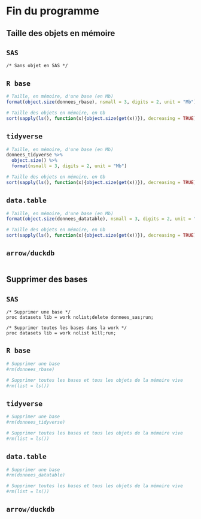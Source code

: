 # Fin du programme 



## Taille des objets en mémoire 
::: {.panel-tabset group="language"}

## `SAS` {.unnumbered .unlisted}
``` sas
/* Sans objet en SAS */
```

## `R base` {.unnumbered .unlisted}
```r
# Taille, en mémoire, d'une base (en Mb)
format(object.size(donnees_rbase), nsmall = 3, digits = 2, unit = "Mb")

# Taille des objets en mémoire, en Gb
sort(sapply(ls(), function(x){object.size(get(x))}), decreasing = TRUE)/10**9
```

## `tidyverse` {.unnumbered .unlisted}
```r
# Taille, en mémoire, d'une base (en Mb)
donnees_tidyverse %>% 
  object.size() %>% 
  format(nsmall = 3, digits = 2, unit = "Mb")

# Taille des objets en mémoire, en Gb
sort(sapply(ls(), function(x){object.size(get(x))}), decreasing = TRUE)/10**9
```

## `data.table` {.unnumbered .unlisted}
```r
# Taille, en mémoire, d'une base (en Mb)
format(object.size(donnees_datatable), nsmall = 3, digits = 2, unit = "Mb")

# Taille des objets en mémoire, en Gb
sort(sapply(ls(), function(x){object.size(get(x))}), decreasing = TRUE)/10**9
```

## `arrow/duckdb` {.unnumbered .unlisted}
```r

```


:::

## Supprimer des bases
::: {.panel-tabset group="language"}

## `SAS` {.unnumbered .unlisted}
``` sas
/* Supprimer une base */
proc datasets lib = work nolist;delete donnees_sas;run;

/* Supprimer toutes les bases dans la work */
proc datasets lib = work nolist kill;run;
```

## `R base` {.unnumbered .unlisted}
```r
# Supprimer une base
#rm(donnees_rbase)

# Supprimer toutes les bases et tous les objets de la mémoire vive
#rm(list = ls())
```

## `tidyverse` {.unnumbered .unlisted}
```r
# Supprimer une base
#rm(donnees_tidyverse)

# Supprimer toutes les bases et tous les objets de la mémoire vive
#rm(list = ls())
```

## `data.table` {.unnumbered .unlisted}
```r
# Supprimer une base
#rm(donnees_datatable)

# Supprimer toutes les bases et tous les objets de la mémoire vive
#rm(list = ls())
```

## `arrow/duckdb` {.unnumbered .unlisted}
```r

```


:::
